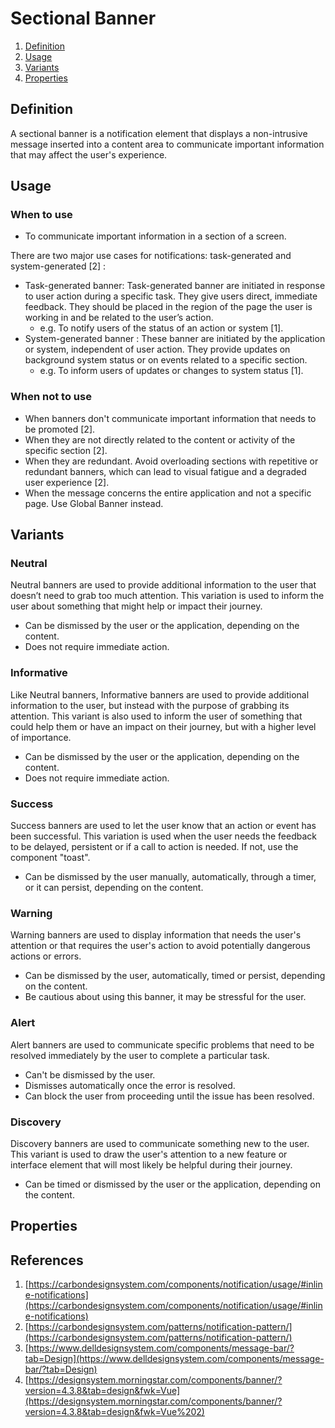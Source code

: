 
<Meta of={SectionalBannerStories} />

# Sectional Banner
1. [Definition](#definition)
2. [Usage](#usage)
3. [Variants](#variants)
4. [Properties](#properties)

## Definition
A sectional banner is a notification element that displays a non-intrusive message inserted into a content area to
communicate important information that may affect the user's experience.
<Canvas of={SectionalBannerStories.Neutral} />

## Usage
### When to use
- To communicate important information in a section of a screen.

There are two major use cases for notifications: task-generated and system-generated [2] :

- Task-generated banner: Task-generated banner are initiated in response to user action during a specific task. They
  give users direct, immediate feedback. They should be placed in the region of the page the user is working in and
  be related to the user’s action.
    - e.g. To notify users of the status of an action or system [1].
- System-generated banner : These banner are initiated by the application or system, independent of user action. They
  provide updates on background system status or on events related to a specific section.
    - e.g. To inform users of updates or changes to system status [1].

### When not to use
- When banners don't communicate important information that needs to be promoted [2].
- When they are not directly related to the content or activity of the specific section [2].
- When they are redundant. Avoid overloading sections with repetitive or redundant banners, which can lead to visual
  fatigue and a degraded user experience [2].
- When the message concerns the entire application and not a specific page. Use Global Banner instead.

## Variants
### Neutral
Neutral banners are used to provide additional information to the user that doesn’t need to grab too much attention.
This variation is used to inform the user about something that might help or impact their journey.
- Can be dismissed by the user or the application, depending on the content.
- Does not require immediate action.
<Canvas of={SectionalBannerStories.Neutral} />

### Informative
Like Neutral banners, Informative banners are used to provide additional information to the user, but instead with
the purpose of grabbing its attention. This variant is also used to inform the user of something that could help them
or have an impact on their journey, but with a higher level of importance.
- Can be dismissed by the user or the application, depending on the content.
- Does not require immediate action.
<Canvas of={SectionalBannerStories.Informative} />

### Success
Success banners are used to let the user know that an action or event has been successful. This variation is used when
the user needs the feedback to be delayed, persistent or if a call to action is needed. If not, use the component "toast".
- Can be dismissed by the user manually, automatically, through a timer, or it can persist, depending on the content.
<Canvas of={SectionalBannerStories.Success} />

### Warning
Warning banners are used to display information that needs the user's attention or that requires the user's action to
avoid potentially dangerous actions or errors.
- Can be dismissed by the user, automatically, timed or persist, depending on the content.
- Be cautious about using this banner, it may be stressful for the user.
<Canvas of={SectionalBannerStories.Warning} />

### Alert
Alert banners are used to communicate specific problems that need to be resolved immediately by the user to complete
a particular task.
- Can't be dismissed by the user.
- Dismisses automatically once the error is resolved.
- Can block the user from proceeding until the issue has been resolved.
<Canvas of={SectionalBannerStories.Alert} />

### Discovery
Discovery banners are used to communicate something new to the user. This variant is used to draw the user's attention
to a new feature or interface element that will most likely be helpful during their journey.
- Can be timed or dismissed by the user or the application, depending on the content.
<Canvas of={SectionalBannerStories.Discovery} />

## Properties
<ArgTypes of={SectionalBanner} />

## References
1. [https://carbondesignsystem.com/components/notification/usage/#inline-notifications](https://carbondesignsystem.com/components/notification/usage/#inline-notifications)
2. [https://carbondesignsystem.com/patterns/notification-pattern/](https://carbondesignsystem.com/patterns/notification-pattern/)
3. [https://www.delldesignsystem.com/components/message-bar/?tab=Design](https://www.delldesignsystem.com/components/message-bar/?tab=Design)
4. [https://designsystem.morningstar.com/components/banner/?version=4.3.8&tab=design&fwk=Vue](https://designsystem.morningstar.com/components/banner/?version=4.3.8&tab=design&fwk=Vue%202)
